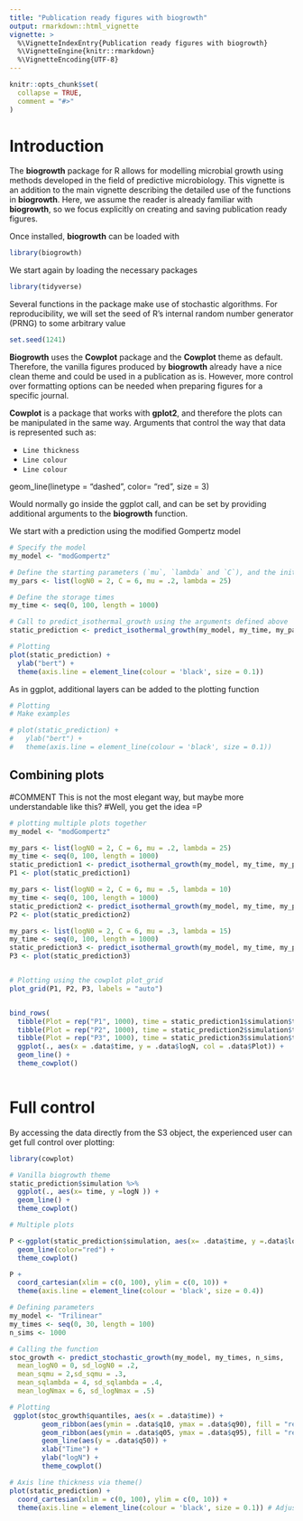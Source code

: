 ```yaml
---
title: "Publication ready figures with biogrowth"
output: rmarkdown::html_vignette
vignette: >
  %\VignetteIndexEntry{Publication ready figures with biogrowth}
  %\VignetteEngine{knitr::rmarkdown}
  %\VignetteEncoding{UTF-8}
---
```


```r
knitr::opts_chunk$set(
  collapse = TRUE,
  comment = "#>"
)
```

# Introduction  

The **biogrowth** package for R allows for modelling microbial growth using methods developed in the field of predictive microbiology. This vignette is an addition to the main vignette describing the detailed use of the functions in **biogrowth**. Here, we assume the reader is already familiar with **biogrowth**, so we focus explicitly on creating and saving publication ready figures. 

Once installed, **biogrowth** can be loaded with  

```r
library(biogrowth)
```

We start again by loading the necessary packages

```r
library(tidyverse)
```

Several functions in the package make use of stochastic algorithms. For reproducibility, we will set the seed of R's internal random number generator (PRNG) to some arbitrary value

```r
set.seed(1241)
```


**Biogrowth** uses the **Cowplot** package and the **Cowplot** theme as default. Therefore, the vanilla figures produced by **biogrowth** already have a nice clean theme and could be used in a publication as is. However, more control over formatting options can be needed when preparing figures for a specific journal.  

**Cowplot** is a package that works with **gplot2**, and therefore the plots can be manipulated in the same way. Arguments that control the way that data is represented such as:
  
* `Line thickness`
* `Line colour`
* `Line colour`




geom_line(linetype = "dashed", color= "red", size = 3)

Would normally go inside the ggplot call, and can be set by providing additional arguments to the **biogrowth** function. 


We start with a prediction using the modified Gompertz model

```r
# Specify the model
my_model <- "modGompertz"

# Define the starting parameters (`mu`, `lambda` and `C`), and the initial count in a list
my_pars <- list(logN0 = 2, C = 6, mu = .2, lambda = 25)

# Define the storage times
my_time <- seq(0, 100, length = 1000)

# Call to predict_isothermal_growth using the arguments defined above
static_prediction <- predict_isothermal_growth(my_model, my_time, my_pars)

# Plotting
plot(static_prediction) + 
  ylab("bert") +
  theme(axis.line = element_line(colour = 'black', size = 0.1))

```


As in ggplot, additional layers can be added to the plotting function  

```r
# Plotting
# Make examples

# plot(static_prediction) + 
#   ylab("bert") +
#   theme(axis.line = element_line(colour = 'black', size = 0.1))
```


## Combining plots  

#COMMENT This is not the most elegant way, but maybe more understandable like this?
#Well, you get the idea =P

```r
# plotting multiple plots together
my_model <- "modGompertz"

my_pars <- list(logN0 = 2, C = 6, mu = .2, lambda = 25)
my_time <- seq(0, 100, length = 1000)
static_prediction1 <- predict_isothermal_growth(my_model, my_time, my_pars)
P1 <- plot(static_prediction1)

my_pars <- list(logN0 = 2, C = 6, mu = .5, lambda = 10)
my_time <- seq(0, 100, length = 1000)
static_prediction2 <- predict_isothermal_growth(my_model, my_time, my_pars)
P2 <- plot(static_prediction2)

my_pars <- list(logN0 = 2, C = 6, mu = .3, lambda = 15)
my_time <- seq(0, 100, length = 1000)
static_prediction3 <- predict_isothermal_growth(my_model, my_time, my_pars)
P3 <- plot(static_prediction3)


# Plotting using the cowplot plot_grid
plot_grid(P1, P2, P3, labels = "auto")


bind_rows(
  tibble(Plot = rep("P1", 1000), time = static_prediction1$simulation$time, logN = static_prediction1$simulation$logN),
  tibble(Plot = rep("P2", 1000), time = static_prediction2$simulation$time, logN = static_prediction2$simulation$logN),
  tibble(Plot = rep("P3", 1000), time = static_prediction3$simulation$time, logN = static_prediction3$simulation$logN)) %>%
  ggplot(., aes(x = .data$time, y = .data$logN, col = .data$Plot)) + 
  geom_line() +
  theme_cowplot()



```






# Full control  
By accessing the data directly from the S3 object, the experienced user can get full control over plotting:  

```r
library(cowplot)

# Vanilla biogrowth theme
static_prediction$simulation %>%
  ggplot(., aes(x= time, y =logN )) + 
  geom_line() +
  theme_cowplot()
```

```r
# Multiple plots

P <-ggplot(static_prediction$simulation, aes(x= .data$time, y =.data$logN)) + 
  geom_line(color="red") +
  theme_cowplot()

P +
  coord_cartesian(xlim = c(0, 100), ylim = c(0, 10)) +
  theme(axis.line = element_line(colour = 'black', size = 0.4))
```

```r
# Defining parameters 
my_model <- "Trilinear"
my_times <- seq(0, 30, length = 100)
n_sims <- 1000

# Calling the function
stoc_growth <- predict_stochastic_growth(my_model, my_times, n_sims,
  mean_logN0 = 0, sd_logN0 = .2,
  mean_sqmu = 2,sd_sqmu = .3,
  mean_sqlambda = 4, sd_sqlambda = .4,
  mean_logNmax = 6, sd_logNmax = .5)

# Plotting
 ggplot(stoc_growth$quantiles, aes(x = .data$time)) +
        geom_ribbon(aes(ymin = .data$q10, ymax = .data$q90), fill = "red",  alpha = .3) +
        geom_ribbon(aes(ymin = .data$q05, ymax = .data$q95), fill = "red",  alpha = .2) +
        geom_line(aes(y = .data$q50)) +
        xlab("Time") +
        ylab("logN") +
        theme_cowplot() 
```


```r
# Axis line thickness via theme()
plot(static_prediction) + 
  coord_cartesian(xlim = c(0, 100), ylim = c(0, 10)) +
  theme(axis.line = element_line(colour = 'black', size = 0.1)) # Adjust size and colour to taste

```


